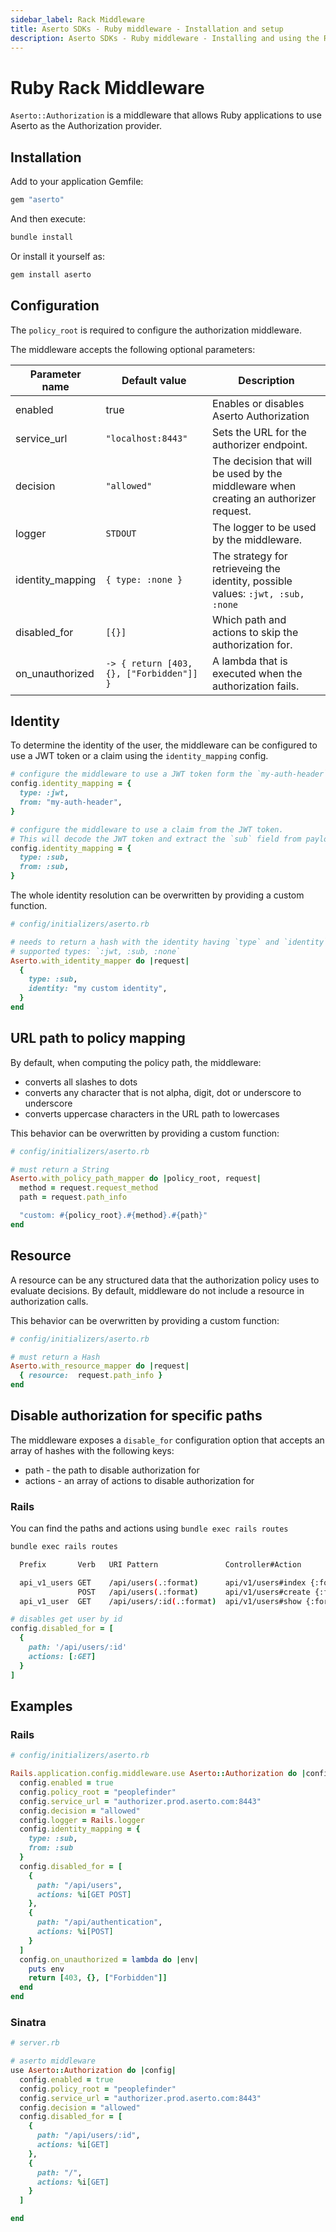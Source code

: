 ```yaml
---
sidebar_label: Rack Middleware
title: Aserto SDKs - Ruby middleware - Installation and setup
description: Aserto SDKs - Ruby middleware - Installing and using the Ruby middleware
---
```


# Ruby Rack Middleware

`Aserto::Authorization` is a middleware that allows Ruby applications to use Aserto as the Authorization provider.

## Installation
Add to your application Gemfile:

```ruby
gem "aserto"
```

And then execute:
```bash
bundle install
```
Or install it yourself as:
```bash
gem install aserto
```

## Configuration
The `policy_root` is required to configure the authorization middleware.

The middleware accepts the following optional parameters:

| Parameter name | Default value | Description |
| -------------- | ------------- | ----------- |
| enabled | true | Enables or disables Aserto Authorization |
| service_url | `"localhost:8443"` | Sets the URL for the authorizer endpoint. |
| decision | `"allowed"` | The decision that will be used by the middleware when creating an authorizer request. |
| logger | `STDOUT` | The logger to be used by the middleware. |
| identity_mapping | `{ type: :none }` | The strategy for retrieveing the identity, possible values: `:jwt, :sub, :none` |
| disabled_for | `[{}]` | Which path and actions to skip the authorization for. |
| on_unauthorized | `-> { return [403, {}, ["Forbidden"]] }`| A lambda that is executed when the authorization fails. |

## Identity
To determine the identity of the user, the middleware can be configured to use a JWT token or a claim using the `identity_mapping` config.
```ruby
# configure the middleware to use a JWT token form the `my-auth-header` header.
config.identity_mapping = {
  type: :jwt,
  from: "my-auth-header",
}
```
```ruby
# configure the middleware to use a claim from the JWT token.
# This will decode the JWT token and extract the `sub` field from payload.
config.identity_mapping = {
  type: :sub,
  from: :sub,
}
```

The whole identity resolution can be overwritten by providing a custom function.
```ruby
# config/initializers/aserto.rb

# needs to return a hash with the identity having `type` and `identity` keys.
# supported types: `:jwt, :sub, :none`
Aserto.with_identity_mapper do |request|
  {
    type: :sub,
    identity: "my custom identity",
  }
end
```

## URL path to policy mapping
By default, when computing the policy path, the middleware:
* converts all slashes to dots
* converts any character that is not alpha, digit, dot or underscore to underscore
* converts uppercase characters in the URL path to lowercases

This behavior can be overwritten by providing a custom function:

```ruby
# config/initializers/aserto.rb

# must return a String
Aserto.with_policy_path_mapper do |policy_root, request|
  method = request.request_method
  path = request.path_info

  "custom: #{policy_root}.#{method}.#{path}"
end
```

## Resource
A resource can be any structured data that the authorization policy uses to evaluate decisions. By default, middleware do not include a resource in authorization calls.

This behavior can be overwritten by providing a custom function:

```ruby
# config/initializers/aserto.rb

# must return a Hash
Aserto.with_resource_mapper do |request|
  { resource:  request.path_info }
end
```

## Disable authorization for specific paths

The middleware exposes a `disable_for` configuration option that
accepts an array of hashes with the following keys:
 - path - the path to disable authorization for
 - actions - an array of actions to disable authorization for

### Rails
You can find the paths and actions using `bundle exec rails routes`
```bash
bundle exec rails routes

  Prefix       Verb   URI Pattern               Controller#Action

  api_v1_users GET    /api/users(.:format)      api/v1/users#index {:format=>:json}
               POST   /api/users(.:format)      api/v1/users#create {:format=>:json}
  api_v1_user  GET    /api/users/:id(.:format)  api/v1/users#show {:format=>:json}
```
```ruby
# disables get user by id
config.disabled_for = [
  {
    path: '/api/users/:id'
    actions: [:GET]
  }
]
```
## Examples

### Rails
```ruby
# config/initializers/aserto.rb

Rails.application.config.middleware.use Aserto::Authorization do |config|
  config.enabled = true
  config.policy_root = "peoplefinder"
  config.service_url = "authorizer.prod.aserto.com:8443"
  config.decision = "allowed"
  config.logger = Rails.logger
  config.identity_mapping = {
    type: :sub,
    from: :sub
  }
  config.disabled_for = [
    {
      path: "/api/users",
      actions: %i[GET POST]
    },
    {
      path: "/api/authentication",
      actions: %i[POST]
    }
  ]
  config.on_unauthorized = lambda do |env|
    puts env
    return [403, {}, ["Forbidden"]]
  end
end
```

### Sinatra
```ruby
# server.rb

# aserto middleware
use Aserto::Authorization do |config|
  config.enabled = true
  config.policy_root = "peoplefinder"
  config.service_url = "authorizer.prod.aserto.com:8443"
  config.decision = "allowed"
  config.disabled_for = [
    {
      path: "/api/users/:id",
      actions: %i[GET]
    },
    {
      path: "/",
      actions: %i[GET]
    }
  ]

end
```

